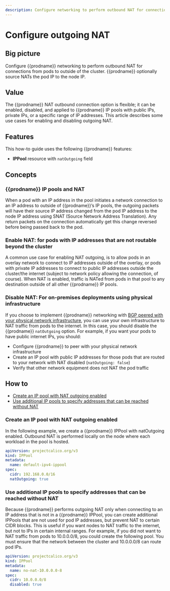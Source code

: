 ```yaml
---
description: Configure networking to perform outbound NAT for connections from pods to outside of the cluster.
---
```


# Configure outgoing NAT

## Big picture

Configure {{prodname}} networking to perform outbound NAT for connections from pods to outside of the cluster. {{prodname}} optionally source NATs the pod IP to the node IP.

## Value

The {{prodname}} NAT outbound connection option is flexible; it can be enabled, disabled, and applied to {{prodname}} IP pools with public IPs, private IPs, or a specific range of IP addresses. This article describes some use cases for enabling and disabling outgoing NAT.

## Features

This how-to guide uses the following {{prodname}} features:

- **IPPool** resource with `natOutgoing` field

## Concepts

### {{prodname}} IP pools and NAT

When a pod with an IP address in the pool initiates a network connection to an IP address to outside of {{prodname}}’s IP pools, the outgoing packets will have their source IP address changed from the pod IP address to the node IP address using SNAT (Source Network Address Translation). Any return packets on the connection automatically get this change reversed before being passed back to the pod.

### Enable NAT: for pods with IP addresses that are not routable beyond the cluster

A common use case for enabling NAT outgoing, is to allow pods in an overlay network to connect to IP addresses outside of the overlay, or pods with private IP addresses to connect to public IP addresses outside the cluster/the internet (subject to network policy allowing the connection, of course). When NAT is enabled, traffic is NATed from pods in that pool to any destination outside of all other {{prodname}} IP pools.

### Disable NAT: For on-premises deployments using physical infrastructure

If you choose to implement {{prodname}} networking with [BGP peered with your physical network infrastructure](bgp.mdx), you can use your own infrastructure to NAT traffic from pods to the internet. In this case, you should disable the {{prodname}} `natOutgoing` option. For example, if you want your pods to have public internet IPs, you should:

- Configure {{prodname}} to peer with your physical network infrastructure
- Create an IP pool with public IP addresses for those pods that are routed to your network with NAT disabled (`natOutgoing: false`)
- Verify that other network equipment does not NAT the pod traffic

## How to

- [Create an IP pool with NAT outgoing enabled](#create-an-ip-pool-with-nat-outgoing-enabled)
- [Use additional IP pools to specify addresses that can be reached without NAT](#use-additional-ip-pools-to-specify-addresses-that-can-be-reached-without-nat)

### Create an IP pool with NAT outgoing enabled

In the following example, we create a {{prodname}} IPPool with natOutgoing enabled. Outbound NAT is performed locally on the node where each workload in the pool is hosted.

```yaml
apiVersion: projectcalico.org/v3
kind: IPPool
metadata:
  name: default-ipv4-ippool
spec:
  cidr: 192.168.0.0/16
  natOutgoing: true
```

### Use additional IP pools to specify addresses that can be reached without NAT

Because {{prodname}} performs outgoing NAT only when connecting to an IP address that is not in a {{prodname}} IPPool, you can create additional IPPools that are not used for pod IP addresses, but prevent NAT to certain CIDR blocks. This is useful if you want nodes to NAT traffic to the internet, but not to IPs in certain internal ranges. For example, if you did not want to NAT traffic from pods to 10.0.0.0/8, you could create the following pool. You must ensure that the network between the cluster and 10.0.0.0/8 can route pod IPs.

```yaml
apiVersion: projectcalico.org/v3
kind: IPPool
metadata:
  name: no-nat-10.0.0.0-8
spec:
  cidr: 10.0.0.0/8
  disabled: true
```
